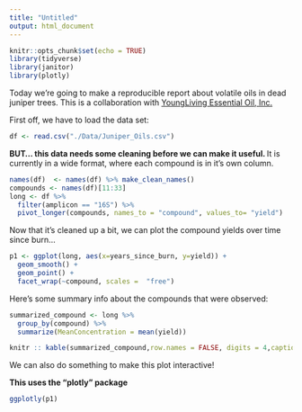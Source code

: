```yaml
---
title: "Untitled"
output: html_document
---
```


```r
knitr::opts_chunk$set(echo = TRUE)
library(tidyverse)
library(janitor)
library(plotly)
```

Today we're going to make a reproducible report about volatile oils in dead juniper trees. This is a collaboration  with [YoungLiving Essential Oil, Inc.](https://www.youngliving.com)

First off, we have to load the data set: 

```r
df <- read.csv("./Data/Juniper_Oils.csv")
```

**BUT... this data needs some cleaning before we can make it useful. ** It is currently in a wide format, where each compound is in it's own column. 


```r
names(df)  <- names(df) %>% make_clean_names()
compounds <- names(df)[11:33]
long <- df %>%
  filter(amplicon == "16S") %>% 
  pivot_longer(compounds, names_to = "compound", values_to= "yield")
```

Now that it's cleaned up a bit, we can plot the compound yields over time since burn... 

```r

p1 <- ggplot(long, aes(x=years_since_burn, y=yield)) +
  geom_smooth() +
  geom_point() +
  facet_wrap(~compound, scales =  "free")

```


Here's some summary info about the compounds that were observed: 


```r
summarized_compound <- long %>% 
  group_by(compound) %>% 
  summarize(MeanConcentration = mean(yield))

knitr :: kable(summarized_compound,row.names = FALSE, digits = 4,caption = "Mean concentration values across entire study")
```

We can also do something to make this plot interactive!

**This uses the "plotly" package** 

```r
ggplotly(p1)
```






